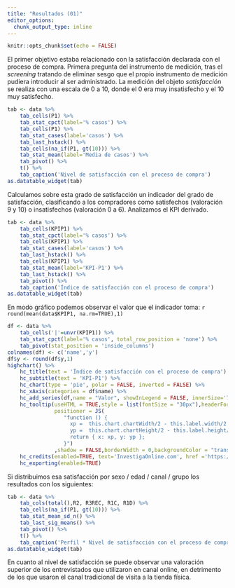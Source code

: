 ```yaml
---
title: "Resultados (01)"
editor_options: 
  chunk_output_type: inline
---
```


```r
knitr::opts_chunk$set(echo = FALSE)
```

El primer objetivo estaba relacionado con la satisfacción declarada con el proceso de compra. Primera pregunta del instrumento de medición, tras el
*screening* tratando de eliminar sesgo que el propio instrumento de medición pudiera introducir al ser administrado. La medición del objeto
*satisfacción* se realiza con una escala de 0 a 10, donde el 0 era muy insatisfecho y el 10 muy satisfecho.

```r
tab <- data %>%
	tab_cells(P1) %>%
	tab_stat_cpct(label='% casos') %>%
    tab_cells(P1) %>%
    tab_stat_cases(label='casos') %>%
    tab_last_hstack() %>%
    tab_cells(na_if(P1, gt(10))) %>%
    tab_stat_mean(label='Media de casos') %>%
    tab_pivot() %>%
    t() %>%
    tab_caption('Nivel de satisfacción con el proceso de compra')
as.datatable_widget(tab)
```

Calculamos sobre esta grado de satisfacción un indicador del grado de satisfacción, clasificando a los compradores como satisfechos (valoración 9 y
10) o insatisfechos (valoración 0 a 6). Analizamos el KPI derivado.

```r
tab <- data %>%
	tab_cells(KPIP1) %>%
	tab_stat_cpct(label='% casos') %>%
    tab_cells(KPIP1) %>%
    tab_stat_cases(label='casos') %>%
    tab_last_hstack() %>%
    tab_cells(KPIP1) %>%
    tab_stat_mean(label='KPI-P1') %>%
    tab_last_hstack() %>%
	tab_pivot() %>%
    tab_caption('Índice de satisfacción con el proceso de compra')
as.datatable_widget(tab)
```

En modo gráfico podemos observar el valor que el indicador toma: `r round(mean(data$KPIP1, na.rm=TRUE),1)`

```r
df <- data %>%
	tab_cells('|'=unvr(KPIP1)) %>%
	tab_stat_cpct(label='% casos', total_row_position = 'none') %>%
	tab_pivot(stat_position = 'inside_columns')
colnames(df) <- c('name','y')
df$y <- round(df$y,1)
highchart() %>%
    hc_title(text = 'Índice de satisfacción con el proceso de compra') %>% 
    hc_subtitle(text = 'KPI-P1') %>% 
    hc_chart(type = 'pie', polar = FALSE, inverted = FALSE) %>% 
    hc_xAxis(categories = df$name) %>%
    hc_add_series(df,name = "Valor", showInLegend = FALSE, innerSize='75%',dataLabels = list(format="{point.name}<br>({point.y}%)"))%>%
    hc_tooltip(useHTML = TRUE,style = list(fontSize = "30px"),headerFormat = "",pointFormat = paste("<br><div style='text-align: center;'>Índice <b><br>",round(mean(data$KPIP1, na.rm = TRUE), 1),"</div>"),
               positioner = JS(
                  "function () {
                    xp =  this.chart.chartWidth/2 - this.label.width/2
                    yp =  this.chart.chartHeight/2 - this.label.height/2
                    return { x: xp, y: yp };
                  }")
               ,shadow = FALSE,borderWidth = 0,backgroundColor = "transparent",hideDelay = 9999) %>%
    hc_credits(enabled=TRUE, text='InvestigaOnline.com', href ='https://www.investigaonline.com') %>%
    hc_exporting(enabled=TRUE)
```

Si distribuimos esa satisfacción por sexo / edad / canal / grupo los resultados con los siguientes:

```r
tab <- data %>%
    tab_cols(total(),R2, R3REC, R1C, R1D) %>%
    tab_cells(na_if(P1, gt(10))) %>%
    tab_stat_mean_sd_n() %>%
    tab_last_sig_means() %>%
	tab_pivot() %>%
    t() %>%
    tab_caption('Perfil * Nivel de satisfacción con el proceso de compra')
as.datatable_widget(tab)
```

En cuanto al nivel de satisfacción se puede observar una valoración superior de los entrevistados que utilizaron en canal online, en detrimento de los
que usaron el canal tradicional de visita a la tienda física.
